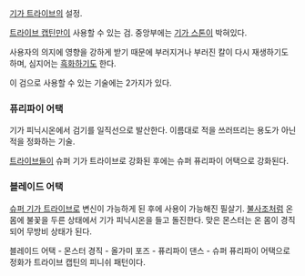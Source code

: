 [[기가 트라이브]]의 설정.

[[트라이브 캡틴]]만이 사용할 수 있는 검. 중앙부에는 [[기가 스톤]]이 박혀있다.

사용자의 의지에 영향을 강하게 받기 때문에 부러지거나 부러진 칼이 다시 재생하기도 하며, 심지어는 [[흑화]]하기도 한다.

이 검으로 사용할 수 있는 기술에는 2가지가 있다.

=== 퓨리파이 어택 ===
기가 피닉시온에서 검기를 일직선으로 발산한다. 이름대로 적을 쓰러뜨리는 용도가 아닌 적을 정화하는 기술.

[[트라이브]]들이 슈퍼 기가 트라이브로 강화된 후에는 슈퍼 퓨리파이 어택으로 강화된다.

=== 블레이드 어택 ===
[[슈퍼 기가 트라이브]]로 변신이 가능하게 된 후에 사용이 가능해진 필살기. [[불사조]]처럼 온 몸에 불꽃을 두른 상태에서 기가 피닉시온을 들고 돌진한다. 맞은 몬스터는 온 몸이 경직되어 무방비 상태가 된다.

블레이드 어택 - 몬스터 경직 - 올가미 포즈 - 퓨리파이 댄스 - 슈퍼 퓨리파이 어택으로 정화가 트라이브 캡틴의 피니쉬 패턴이다.
